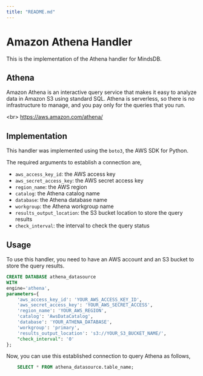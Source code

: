 ```yaml
---
title: "README.md"
---
```


# Amazon Athena Handler

This is the implementation of the Athena handler for MindsDB.

## Athena
Amazon Athena is an interactive query service that makes it easy to analyze data in Amazon S3 using standard SQL.
Athena is serverless, so there is no infrastructure to manage, and you pay only for the queries that you run.

&lt;br&gt;
https://aws.amazon.com/athena/

## Implementation
This handler was implemented using the `boto3`, the AWS SDK for Python.

The required arguments to establish a connection are,
* `aws_access_key_id`: the AWS access key
* `aws_secret_access_key`: the AWS secret access key
* `region_name`: the AWS region
* `catalog`: the Athena catalog name
* `database`: the Athena database name
* `workgroup`: the Athena workgroup name
* `results_output_location`: the S3 bucket location to store the query results
* `check_interval`: the interval to check the query status

## Usage
To use this handler, you need to have an AWS account and an S3 bucket to store the query results.

```sql
CREATE DATABASE athena_datasource
WITH
engine='athena',
parameters={
    'aws_access_key_id': 'YOUR_AWS_ACCESS_KEY_ID',
    'aws_secret_access_key': 'YOUR_AWS_SECRET_ACCESS',
    'region_name': 'YOUR_AWS_REGION',
    'catalog': 'AwsDataCatalog',
    'database': 'YOUR_ATHENA_DATABASE',
    'workgroup': 'primary',
    'results_output_location': 's3://YOUR_S3_BUCKET_NAME/',
    "check_interval": '0'
};
```

Now, you can use this established connection to query Athena as follows,
```sql
    SELECT * FROM athena_datasource.table_name;
```
